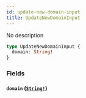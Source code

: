 ```yaml
---
id: update-new-domain-input
title: UpdateNewDomainInput
---
```


No description

```graphql
type UpdateNewDomainInput {
  domain: String!
}
```

### Fields

#### `domain` ([`String!`](/docs/graphql/scalars/string))
